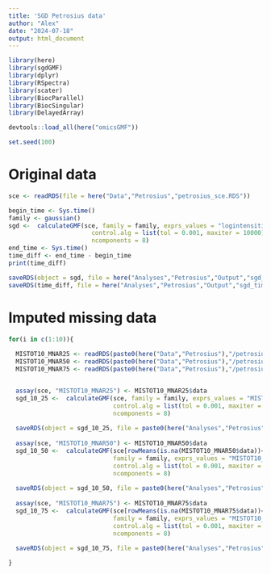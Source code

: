 ```yaml
---
title: 'SGD Petrosius data'
author: "Alex"
date: "2024-07-18"
output: html_document
---
```



```r
library(here)
library(sgdGMF)
library(dplyr)
library(RSpectra)
library(scater)
library(BiocParallel)
library(BiocSingular)
library(DelayedArray)

devtools::load_all(here("omicsGMF"))

set.seed(100)
```



# Original data

```r
sce <- readRDS(file = here("Data","Petrosius","petrosius_sce.RDS"))

```


```r
begin_time <- Sys.time()
family <- gaussian()
sgd <-  calculateGMF(sce, family = family, exprs_values = "logintensities", 
                       control.alg = list(tol = 0.001, maxiter = 10000),
                       ncomponents = 8)
end_time <- Sys.time()
time_diff <- end_time - begin_time
print(time_diff)

```


```r
saveRDS(object = sgd, file = here("Analyses","Petrosius","Output","sgd_sce.RDS"))
saveRDS(time_diff, file = here("Analyses","Petrosius","Output","sgd_time.RDS"))
```


# Imputed missing data


```r
for(i in c(1:10)){
  
  MISTOT10_MNAR25 <- readRDS(paste0(here("Data","Petrosius"),"/petrosius_MISTOT10_MNAR25_", i, ".RDS"))
  MISTOT10_MNAR50 <- readRDS(paste0(here("Data","Petrosius"),"/petrosius_MISTOT10_MNAR50_", i, ".RDS"))
  MISTOT10_MNAR75 <- readRDS(paste0(here("Data","Petrosius"),"/petrosius_MISTOT10_MNAR75_", i, ".RDS"))


  assay(sce, "MISTOT10_MNAR25") <- MISTOT10_MNAR25$data
  sgd_10_25 <-  calculateGMF(sce, family = family, exprs_values = "MISTOT10_MNAR25", 
                             control.alg = list(tol = 0.001, maxiter = 10000),
                             ncomponents = 8)
  
  saveRDS(object = sgd_10_25, file = paste0(here("Analyses","Petrosius","Output"),"/sgd_MISTOT10_MNAR25_", i, ".RDS"))
  
  assay(sce, "MISTOT10_MNAR50") <- MISTOT10_MNAR50$data
  sgd_10_50 <-  calculateGMF(sce[rowMeans(is.na(MISTOT10_MNAR50$data))<1,],
                             family = family, exprs_values = "MISTOT10_MNAR50", 
                             control.alg = list(tol = 0.001, maxiter = 10000),
                             ncomponents = 8)
  
  saveRDS(object = sgd_10_50, file = paste0(here("Analyses","Petrosius","Output"),"/sgd_MISTOT10_MNAR50_", i, ".RDS"))
  
  assay(sce, "MISTOT10_MNAR75") <- MISTOT10_MNAR75$data
  sgd_10_75 <-  calculateGMF(sce[rowMeans(is.na(MISTOT10_MNAR75$data))<1,], 
                             family = family, exprs_values = "MISTOT10_MNAR75", 
                             control.alg = list(tol = 0.001, maxiter = 10000),
                             ncomponents = 8)
  
  saveRDS(object = sgd_10_75, file = paste0(here("Analyses","Petrosius","Output"),"/sgd_MISTOT10_MNAR75_", i, ".RDS"))

}
```










